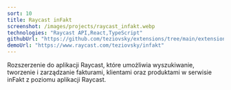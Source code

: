```yaml
---
sort: 10
title: Raycast inFakt
screenshot: /images/projects/raycast_infakt.webp
technologies: "Raycast API,React,TypeScript"
githubUrl: "https://github.com/teziovsky/extensions/tree/main/extensions/infakt"
demoUrl: "https://www.raycast.com/teziovsky/infakt"
---
```


Rozszerzenie do aplikacji Raycast, które umożliwia wyszukiwanie, tworzenie i zarządzanie fakturami, klientami oraz produktami w serwisie inFakt z poziomu aplikacji Raycast.
